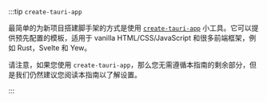 
:::tip `create-tauri-app`

最简单的为新项目搭建脚手架的方式是使用 [`create-tauri-app`] 小工具。它可以提供预先配置的模板，适用于 vanilla HTML/CSS/JavaScript 和很多前端框架，例如 Rust，Svelte 和 Yew。

<CreateTauriApp />

请注意，如果您使用 `create-tauri-app`，那么您无需遵循本指南的剩余部分，但是我们仍然建议您阅读本指南以了解设置。

:::

[`create-tauri-app`]: https://github.com/tauri-apps/create-tauri-app
